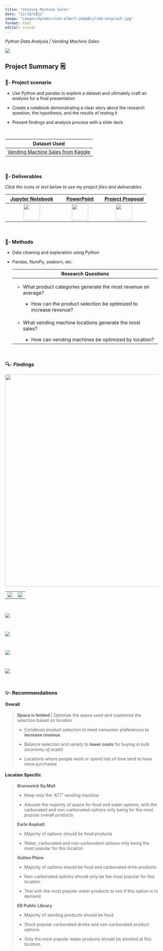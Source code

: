 ```yaml
---
title: "Vending Machine Sales"
date: "12/10/2022"
image: "images/dynamic/nik-albert-pGQpBcylvOA-unsplash.jpg"
format: html
editor: visual
---
```


*Python Data Analysis \| Vending Machine Sales*

![](images/dynamic/nik-albert-pGQpBcylvOA-unsplash.jpg)

::: column-page-inset
## Project Summary 🗒️

### 🧭- Project scenario

-   Use Python and pandas to explore a dataset and ultimately craft an analysis for a final presentation

-   Create a notebook demonstrating a clear story about the research question, the hypothesis, and the results of testing it

-   Present findings and analysis process with a slide deck

<br>

+----------------------------------------------------------------------------------------------------------+
| Dataset Used                                                                                             |
+==========================================================================================================+
| [Vending Machine Sales from Kaggle](https://www.kaggle.com/datasets/awesomeasingh/vending-machine-sales) |
+----------------------------------------------------------------------------------------------------------+

<br>

### 📂- Deliverables

*Click the icons or text below to see my project files and deliverables*

+----------------------------------------------------------------------------------------------------------------------------------------+-----------------------------------------------------------------------------------------------------------------+---------------------------------------------------------------------------------------------------------------------+
| [Jupyter Notebook](https://www.kaggle.com/code/bradfordjohnson/vending-machine-sales-capstone-analysis)                                | [PowerPoint](https://1drv.ms/p/s!Ahpkb3AfX4xfhPE6uxwcIrXDVgXkZg?e=oQw3wp)                                       | [Project Proposal](https://1drv.ms/w/s!Ahpkb3AfX4xfhPBmVoPfmuF1tRpLpg?e=nUnan8)                                     |
+:======================================================================================================================================:+:===============================================================================================================:+:===================================================================================================================:+
| [![](images/static/journal-code.svg){width="54"}](https://www.kaggle.com/code/bradfordjohnson/vending-machine-sales-capstone-analysis) | [![](images/static/filetype-pptx.svg){width="54"}](https://1drv.ms/p/s!Ahpkb3AfX4xfhPE6uxwcIrXDVgXkZg?e=oQw3wp) | [![](images/static/file-earmark-word.svg){width="54"}](https://1drv.ms/w/s!Ahpkb3AfX4xfhPBmVoPfmuF1tRpLpg?e=nUnan8) |
+----------------------------------------------------------------------------------------------------------------------------------------+-----------------------------------------------------------------------------------------------------------------+---------------------------------------------------------------------------------------------------------------------+

<br>

### 🔧- Methods

-   Data cleaning and exploration using Python

-   Pandas, NumPy, seaborn, etc.

    +-------------------------------------------------------------------------+
    | **Research Questions**                                                  |
    +=========================================================================+
    | -   What product categories generate the most revenue on average?       |
    |                                                                         |
    |     -   How can the product selection be optimized to increase revenue? |
    +-------------------------------------------------------------------------+
    | -   What vending machine locations generate the most sales?             |
    |                                                                         |
    |     -   How can vending machines be optimized by location?              |
    +-------------------------------------------------------------------------+

<br>

### 🔍- Findings

![](images/dynamic/overview-slide.png){width="700"}

+-----------------------------------------------+---------------------------------------------+
| ![](images/dynamic/overall-revenue-table.png) | ![](images/dynamic/revenue-by-location.png) |
+-----------------------------------------------+---------------------------------------------+

<br>

![](images/dynamic/slide1.png)

<br>

![](images/dynamic/slide2.png)

<br>

![](images/dynamic/slide3.png)

<br>

![](images/dynamic/avg-revenue-by-location.png)

<br>

### 💡- Recommendations

#### Overall

> **Space is limited** \| Optimize the space used and customize the selection based on location
>
> -   Condense product selection to meet consumer preferences to **increase revenue**
>
> -   Balance selection and variety to **lower costs** for buying in bulk *(economy of scale)*
>
> -   Locations where people work or spend lots of time tend to have more purchases

#### Location Specific

> **Brunswick Sq Mall**
>
> -   Keep only the '*ATT*' vending machine
>
> -   Allocate the majority of space for food and water options, with the carbonated and non-carbonated options only being for the most popular overall products
>
> **Earle Asphalt**
>
> -   Majority of options should be food products
>
> -   Water, carbonated and non-carbonated options only being the most popular for this location
>
> **Gutten Plans**
>
> -   Majority of options should be food and carbonated drink products
>
> -   Non-carbonated options should only be the most popular for this location
>
> -   Test with the most popular water products to see if this option is in demand
>
> **EB Public Library**
>
> -   Majority of vending products should be food
>
> -   Stock popular carbonated drinks and non-carbonated product options
>
> -   Only the most popular water products should be stocked at this location
:::
